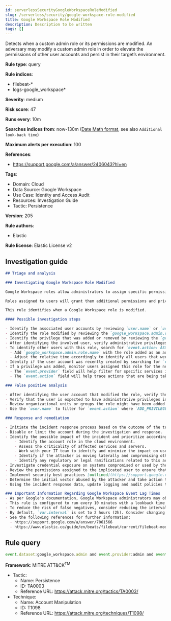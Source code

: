 ```yaml
---
id: serverlessSecurityGoogleWorkspaceRoleModified
slug: /serverless/security/google-workspace-role-modified
title: Google Workspace Role Modified
description: Description to be written
tags: []
---
```


<div id="google-workspace-role-modified"></div>

Detects when a custom admin role or its permissions are modified. An adversary may modify a custom admin role in order to elevate the permissions of other user accounts and persist in their target’s environment.

**Rule type**: query

**Rule indices**: 

* filebeat-*
* logs-google_workspace*

**Severity**: medium

**Risk score**: 47

**Runs every**: 10m

**Searches indices from**: now-130m ([Date Math format](((ref))/common-options.html#date-math), see also <DocLink id="serverlessSecurityRulesUiCreate" section="set-the-rules-schedule">`Additional look-back time`</DocLink>)

**Maximum alerts per execution**: 100

**References**: 

* https://support.google.com/a/answer/2406043?hl=en

**Tags**: 

* Domain: Cloud
* Data Source: Google Workspace
* Use Case: Identity and Access Audit
* Resources: Investigation Guide
* Tactic: Persistence

**Version**: 205

**Rule authors**: 

* Elastic

**Rule license**: Elastic License v2

## Investigation guide

```markdown
## Triage and analysis

### Investigating Google Workspace Role Modified

Google Workspace roles allow administrators to assign specific permissions to users or groups where the principle of least privilege (PoLP) is recommended. Admin roles in Google Workspace grant users access to the Google Admin console, where more domain-wide settings are accessible. Google Workspace contains prebuilt admin roles for performing business functions related to users, groups, and services. Custom administrator roles can be created where prebuilt roles are not preferred. Each Google Workspace service has a set of custodial privileges that can be added to custom roles.

Roles assigned to users will grant them additional permissions and privileges within the Google Workspace domain. Threat actors might modify existing roles with new privileges to advance their intrusion efforts and laterally move throughout the organization. Users with unexpected privileges might also cause operational dysfunction if unfamiliar settings are adjusted without warning.

This rule identifies when a Google Workspace role is modified.

#### Possible investigation steps

- Identify the associated user accounts by reviewing `user.name` or `user.email` fields in the alert.
- Identify the role modified by reviewing the `google_workspace.admin.role.name` field in the alert.
- Identify the privilege that was added or removed by reviewing the `google_workspace.admin.privilege.name` field in the alert.
- After identifying the involved user, verify administrative privileges are scoped properly.
- To identify other users with this role, search for `event.action: ASSIGN_ROLE`
  - Add `google_workspace.admin.role.name` with the role added as an additional filter.
  - Adjust the relative time accordingly to identify all users that were assigned this role.
- Identify if the user account was recently created by searching for `event.action: CREATE_USER`.
- If a privilege was added, monitor users assigned this role for the next 24 hours and look for attempts to use the new privilege.
  - The `event.provider` field will help filter for specific services in Google Workspace such as Drive or Admin.
  - The `event.action` field will help trace actions that are being taken by users.

### False positive analysis

- After identifying the user account that modified the role, verify the action was intentional.
- Verify that the user is expected to have administrative privileges in Google Workspace to modify roles.
- Review organizational units or groups the role might have been added to and ensure the new privileges align properly.
- Use the `user.name` to filter for `event.action` where `ADD_PRIVILEGE` or `UPDATE_ROLE` has been seen before to check if these actions are new or historical.

### Response and remediation

- Initiate the incident response process based on the outcome of the triage.
- Disable or limit the account during the investigation and response.
- Identify the possible impact of the incident and prioritize accordingly; the following actions can help you gain context:
    - Identify the account role in the cloud environment.
    - Assess the criticality of affected services and servers.
    - Work with your IT team to identify and minimize the impact on users.
    - Identify if the attacker is moving laterally and compromising other accounts, servers, or services.
    - Identify any regulatory or legal ramifications related to this activity.
- Investigate credential exposure on systems compromised or used by the attacker to ensure all compromised accounts are identified. Reset passwords or delete API keys as needed to revoke the attacker's access to the environment. Work with your IT teams to minimize the impact on business operations during these actions.
- Review the permissions assigned to the implicated user to ensure that the least privilege principle is being followed.
- Implement security best practices [outlined](https://support.google.com/a/answer/7587183) by Google.
- Determine the initial vector abused by the attacker and take action to prevent reinfection via the same vector.
- Using the incident response data, update logging and audit policies to improve the mean time to detect (MTTD) and the mean time to respond (MTTR).

### Important Information Regarding Google Workspace Event Lag Times
- As per Google's documentation, Google Workspace administrators may observe lag times ranging from minutes up to 3 days between the time of an event's occurrence and the event being visible in the Google Workspace admin/audit logs.
- This rule is configured to run every 10 minutes with a lookback time of 130 minutes.
- To reduce the risk of false negatives, consider reducing the interval that the Google Workspace (formerly G Suite) Filebeat module polls Google's reporting API for new events.
- By default, `var.interval` is set to 2 hours (2h). Consider changing this interval to a lower value, such as 10 minutes (10m).
- See the following references for further information:
  - https://support.google.com/a/answer/7061566
  - https://www.elastic.co/guide/en/beats/filebeat/current/filebeat-module-google_workspace.html
```

## Rule query

```js
event.dataset:google_workspace.admin and event.provider:admin and event.category:iam and event.action:(ADD_PRIVILEGE or UPDATE_ROLE)

```

**Framework**: MITRE ATT&CK<sup>TM</sup>

* Tactic:
    * Name: Persistence
    * ID: TA0003
    * Reference URL: https://attack.mitre.org/tactics/TA0003/
* Technique:
    * Name: Account Manipulation
    * ID: T1098
    * Reference URL: https://attack.mitre.org/techniques/T1098/

